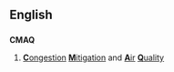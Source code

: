 ==English==

==={{acronym-old}}===
'''CMAQ'''
# {{transport}} [[congestion|'''C'''ongestion]] [[mitigation|'''M'''itigation]] and [[air|'''A'''ir]] [[quality|'''Q'''uality]]